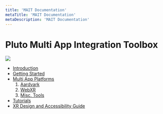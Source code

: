 ```yaml
---
title: 'MAIT Documentation'
metaTitle: 'MAIT Documentation'
metaDescription: 'MAIT Documentation'
---
```


# Pluto Multi App Integration Toolbox

![](./images/mait_logo.png)

- [Introduction](./introduction)
- [Getting Started](./getting_started)
- [Multi App Platforms](./platforms)
  1. [Aardvark](./platforms/tb_aardvark)
  2. [WebXR](./platforms/tb_webxr)
  3. [Misc. Tools](./platforms/tb_misc)
- [Tutorials](./tutorials)
- [XR Design and Accessibility Guide](./xr_design_and_accessibility)
